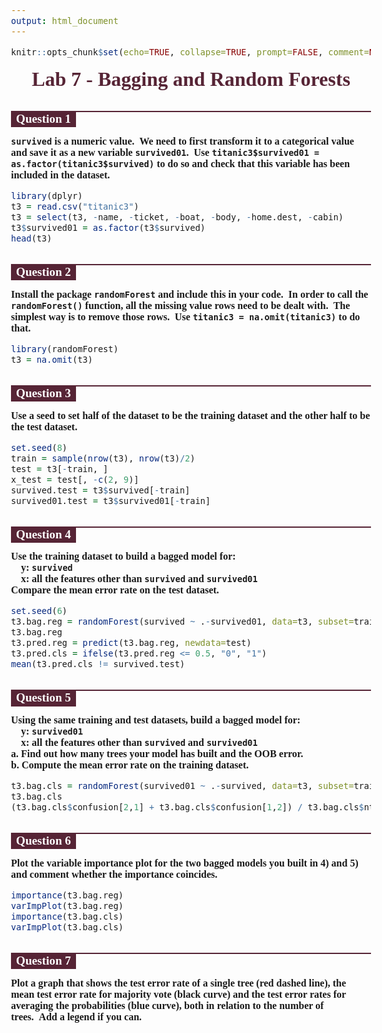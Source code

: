 ```yaml
---
output: html_document
---
```

<style>
html {
  font-family: Georgia;
  font-size: inherit;
}
body {
  font-family: inherit;
  font-size: inherit;
  font-variant-numeric: lining-nums;
}
h1 {
  font-size: 2rem;
  font-weight: bold;
  color: #562435;
  text-align: center;
  margin: 1rem 0;
}
h2 {
  font-size: 1.2rem;
  font-weight: bold;
  color: #562435;
  margin-top: 2rem;
  border-top: 2px solid #562435;
}
h2 span {
  background-color: #562435;
  color: white;
  padding: 0 0.5rem 0.2rem;
}
div.question {
  font-weight: bold;
  margin-bottom: 1rem;
}
</style>

```r
knitr::opts_chunk$set(echo=TRUE, collapse=TRUE, prompt=FALSE, comment=NA, fig.align="center")
```

<h1>Lab 7 - Bagging and Random Forests</h1>

<h2><span>Question 1</span></h2>

<div class="question">`survived` is a numeric value.&nbsp;&nbsp;We need to first transform it to a categorical value and save it as a new variable `survived01`.&nbsp;&nbsp;Use `titanic3$survived01 = as.factor(titanic3$survived)` to do so and check that this variable has been included in the dataset.</div>

```r
library(dplyr)
t3 = read.csv("titanic3")
t3 = select(t3, -name, -ticket, -boat, -body, -home.dest, -cabin)
t3$survived01 = as.factor(t3$survived)
head(t3)
```

<h2><span>Question 2</span></h2>

<div class="question">Install the package `randomForest` and include this in your code.&nbsp;&nbsp;In order to call the `randomForest()` function, all the missing value rows need to be dealt with.&nbsp;&nbsp;The simplest way is to remove those rows.&nbsp;&nbsp;Use `titanic3 = na.omit(titanic3)` to do that.</div>

```r
library(randomForest)
t3 = na.omit(t3)
```

<h2><span>Question 3</span></h2>

<div class="question">Use a seed to set half of the dataset to be the training dataset and the other half to be the test dataset.</div>

```r
set.seed(8)
train = sample(nrow(t3), nrow(t3)/2)
test = t3[-train, ]
x_test = test[, -c(2, 9)]
survived.test = t3$survived[-train]
survived01.test = t3$survived01[-train]
```

<h2><span>Question 4</span></h2>

<div class="question">Use the training dataset to build a bagged model for:</br>
&nbsp;&nbsp;&nbsp;&nbsp;y: `survived`</br>
&nbsp;&nbsp;&nbsp;&nbsp;x: all the features other than `survived` and `survived01`</br>
Compare the mean error rate on the test dataset.</div>

```r
set.seed(6)
t3.bag.reg = randomForest(survived ~ .-survived01, data=t3, subset=train, mtry=7, importance=TRUE)
t3.bag.reg
t3.pred.reg = predict(t3.bag.reg, newdata=test)
t3.pred.cls = ifelse(t3.pred.reg <= 0.5, "0", "1")
mean(t3.pred.cls != survived.test)
```

<h2><span>Question 5</span></h2>

<div class="question">Using the same training and test datasets, build a bagged model for:<br/>
&nbsp;&nbsp;&nbsp;&nbsp;y: `survived01`<br/>
&nbsp;&nbsp;&nbsp;&nbsp;x: all the features other than `survived` and `survived01`<br/>
a\. Find out how many trees your model has built and the OOB error.<br/>
b\. Compute the mean error rate on the training dataset.<br/></div>

```r
t3.bag.cls = randomForest(survived01 ~ .-survived, data=t3, subset=train, mtry=7, importance=TRUE)
t3.bag.cls
(t3.bag.cls$confusion[2,1] + t3.bag.cls$confusion[1,2]) / t3.bag.cls$ntree

```

<h2><span>Question 6</span></h2>

<div class="question">Plot the variable importance plot for the two bagged models you built in 4) and 5) and comment whether the importance coincides.</div>

```r
importance(t3.bag.reg)
varImpPlot(t3.bag.reg)
importance(t3.bag.cls)
varImpPlot(t3.bag.cls)
```

<h2><span>Question 7</span></h2>

<div class="question">Plot a graph that shows the test error rate of a single tree (red dashed line), the mean test error rate for majority vote (black curve) and the test error rates for averaging the probabilities (blue curve), both in relation to the number of trees.&nbsp;&nbsp;Add a legend if you can.</div>

```r

```
